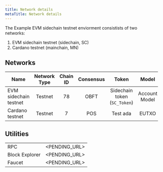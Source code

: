 ```yaml
---
title: Network details
metaTitle: Network details
---
```


The Example EVM sidechain testnet enviorment consistists of two networks:

1. EVM sidechain testnet (sidechain, SC)
2. Cardano testnet (mainchain, MN)

## Networks

| Name | Network Type | Chain ID  | Consensus | Token | Model
| --- | :---: | :---: | :---: | :---: | :---: |
| EVM sidechain testnet | Testnet | 78 | OBFT | Sidechain token (`SC_Token`) | Account Model |
| Cardano testnet | Testnet | 7 | POS | Test ada | EUTXO |

## Utilities

|  |  | 
| --- | :---: |
| RPC | <PENDING_URL> |
| Block Explorer | <PENDING_URL>   |
| Faucet | <PENDING_URL>   |
